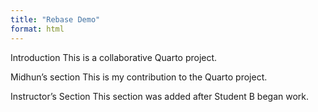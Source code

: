 ```yaml
---
title: "Rebase Demo"
format: html
---
```


Introduction
This is a collaborative Quarto project.

Midhun's section
This is my contribution to the Quarto project.

Instructor's Section
This section was added after Student B began work.